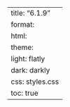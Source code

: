 ---
title: "6.1.9"
format:
    html:
        theme:
            light: flatly
            dark: darkly
        css: styles.css
        toc: true
---